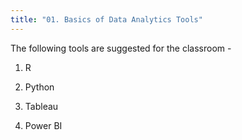 ```yaml
---
title: "01. Basics of Data Analytics Tools"
---
```


The following tools are suggested for the classroom - 

01. R


02. Python 


03. Tableau 

04. Power BI


